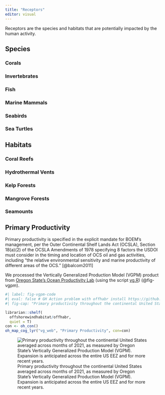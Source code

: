 ```yaml
---
title: "Receptors"
editor: visual
---
```


Receptors are the species and habitats that are potentially impacted by the human activity.

## Species

### Corals

### Invertebrates

### Fish

### Marine Mammals

### Seabirds

### Sea Turtles

## Habitats

### Coral Reefs

### Hydrothermal Vents

### Kelp Forests

### Mangrove Forests

### Seamounts

## Primary Productivity

Primary productivity is specified in the explicit mandate for BOEM's management, per the Outer Continental Shelf Lands Act (OCSLA), Section 18(a)(2) of the OCSLA Amendments of 1978 specifying 8 factors the USDOI must consider in the timing and location of OCS oil and gas activities, including “the relative environmental sensitivity and marine productivity of different areas of the OCS.” [@balcom2011]

We processed the Vertically Generalized Production Model (VGPM) product from [Oregon State's Ocean Productivity Lab](http://sites.science.oregonstate.edu/ocean.productivity) (using the script [vg.R](https://github.com/offshorewindhabitat/offhabr/blob/main/data-raw/datasets/vg.R)) (@fig-vgpm).

```r
#| label: fig-vgpm-code
#| eval: false # GH Action problem with offhabr install https://github.com/MarineSensitivity/docs/actions/runs/10956584027/job/30422934639
#| fig-cap: "Primary productivity throughout the continental United States averaged across months of 2021, as measured by Oregon State's Vertically Generalized Production Model (VGPM). Expansion is anticipated across the entire US EEZ and for more recent years."

librarian::shelf(
  offshorewindhabitat/offhabr,
  quiet = T)
con <- oh_con()
oh_map_cog_lyr("vg_web", "Primary Productivity", con=con)
```

![Primary productivity throughout the continental United States averaged across months of 2021, as measured by Oregon State's Vertically Generalized Production Model (VGPM). Expansion is anticipated across the entire US EEZ and for more recent years.](figures/vgpm2021_offhab.jpg){#fig-vgpm}

